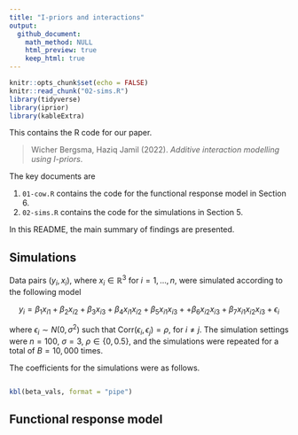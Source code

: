 ```yaml
---
title: "I-priors and interactions"
output: 
  github_document:
    math_method: NULL
    html_preview: true
    keep_html: true
---
```


```r
knitr::opts_chunk$set(echo = FALSE)
knitr::read_chunk("02-sims.R")
library(tidyverse)
library(iprior)
library(kableExtra)
```

This contains the R code for our paper.

> Wicher Bergsma, Haziq Jamil (2022). *Additive interaction modelling using I-priors*.

The key documents are

1.  `01-cow.R` contains the code for the functional response model in Section 6.
2.  `02-sims.R` contains the code for the simulations in Section 5.

In this README, the main summary of findings are presented.

## Simulations

Data pairs $(y_i,x_i)$, where $x_i\in\mathbb R^3$ for $i=1,\dots,n$, were simulated according to the following model

$$
y_i = \beta_1 x_{i1} + \beta_2 x_{i2} + \beta_3 x_{i3} + \beta_4 x_{i1}x_{i2} + \beta_5 x_{i1}x_{i3} + + \beta_6 x_{i2}x_{i3} + \beta_7 x_{i1}x_{i2}x_{i3} + \epsilon_i
$$

where $\epsilon_i\sim N(0,\sigma^2)$ such that $\text{Corr}(\epsilon_i,\epsilon_j)=\rho$, for $i\neq j$. The simulation settings were $n=100$, $\sigma=3$, $\rho\in\{0,0.5\}$, and the simulations were repeated for a total of $B=10,000$ times.

The coefficients for the simulations were as follows.

```r
```

```r
kbl(beta_vals, format = "pipe")
```

## Functional response model

